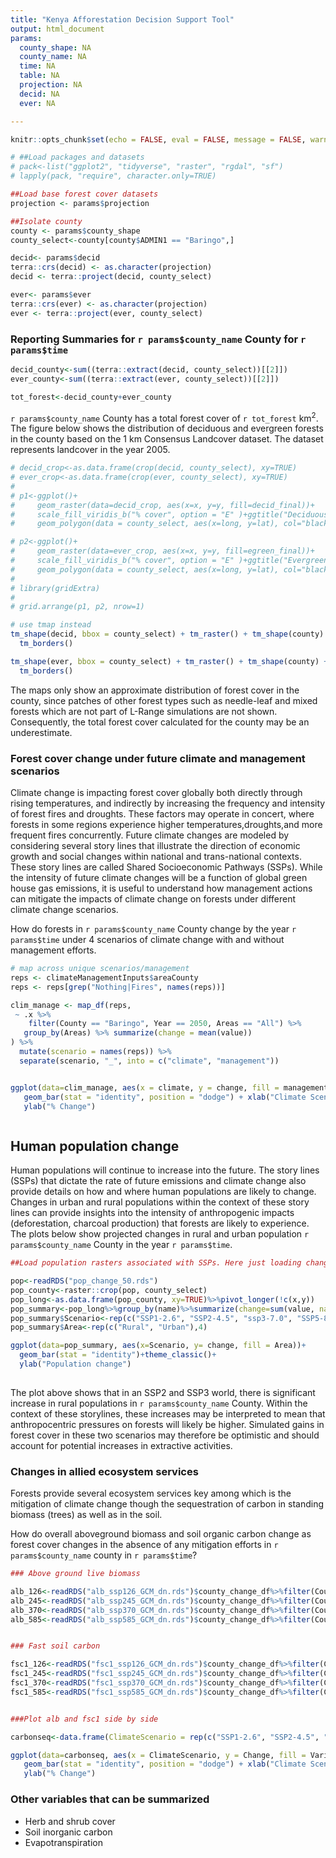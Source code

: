 ```yaml
---
title: "Kenya Afforestation Decision Support Tool"
output: html_document
params:
  county_shape: NA
  county_name: NA
  time: NA
  table: NA
  projection: NA
  decid: NA
  ever: NA

---
```


```r
knitr::opts_chunk$set(echo = FALSE, eval = FALSE, message = FALSE, warning = FALSE)

# ##Load packages and datasets
# pack<-list("ggplot2", "tidyverse", "raster", "rgdal", "sf")
# lapply(pack, "require", character.only=TRUE)

##Load base forest cover datasets
projection <- params$projection

##Isolate county 
county <- params$county_shape
county_select<-county[county$ADMIN1 == "Baringo",]

decid<- params$decid
terra::crs(decid) <- as.character(projection)
decid <- terra::project(decid, county_select)

ever<- params$ever
terra::crs(ever) <- as.character(projection)
ever <- terra::project(ever, county_select)

```



### Reporting Summaries for `r params$county_name` County for `r params$time`
```r

decid_county<-sum((terra::extract(decid, county_select))[[2]])
ever_county<-sum((terra::extract(ever, county_select))[[2]])

tot_forest<-decid_county+ever_county
```



`r params$county_name` County has a total forest cover of `r tot_forest` km^2^. The figure below shows the distribution of deciduous and evergreen forests in the county based on the 1 km Consensus Landcover dataset. The dataset represents landcover in the year 2005. 

```r
 
# decid_crop<-as.data.frame(crop(decid, county_select), xy=TRUE)
# ever_crop<-as.data.frame(crop(ever, county_select), xy=TRUE)
# 
# p1<-ggplot()+
#     geom_raster(data=decid_crop, aes(x=x, y=y, fill=decid_final))+
#     scale_fill_viridis_b("% cover", option = "E" )+ggtitle("Deciduous forest")+
#     geom_polygon(data = county_select, aes(x=long, y=lat), col="black", fill=NA)+theme_classic()

# p2<-ggplot()+
#     geom_raster(data=ever_crop, aes(x=x, y=y, fill=egreen_final))+
#     scale_fill_viridis_b("% cover", option = "E" )+ggtitle("Evergreen forest")+
#     geom_polygon(data = county_select, aes(x=long, y=lat), col="black", fill=NA)+theme_classic()
# 
# library(gridExtra)
# 
# grid.arrange(p1, p2, nrow=1)

# use tmap instead
tm_shape(decid, bbox = county_select) + tm_raster() + tm_shape(county) +
  tm_borders()

tm_shape(ever, bbox = county_select) + tm_raster() + tm_shape(county) +
  tm_borders()

```

The maps only show an approximate distribution of forest cover in the county, since patches of other forest types such as needle-leaf and mixed forests which are not part of L-Range simulations are not shown. Consequently, the total forest cover calculated for the county may be an underestimate. 

### Forest cover change under future climate and management scenarios

Climate change is impacting forest cover globally both directly through rising temperatures, and indirectly by increasing the frequency and intensity of forest fires and droughts. These factors may operate in concert, where forests in some regions experience higher temperatures,droughts,and more frequent fires concurrently. Future climate changes are modeled by considering several story lines that illustrate the direction of economic growth and social changes within national and trans-national contexts. These story lines are called Shared Socioeconomic Pathways (SSPs). While the intensity of future climate changes will be a function of global green house gas emissions, it is useful to understand how management actions can mitigate the impacts of climate change on forests under different climate change scenarios.

How do forests in `r params$county_name` County change by the year `r params$time` under 4 scenarios of climate change with and without management efforts.

```r

# map across unique scenarios/management
reps <- climateManagementInputs$areaCounty
reps <- reps[grep("Nothing|Fires", names(reps))]

clim_manage <- map_df(reps, 
 ~ .x %>% 
    filter(County == "Baringo", Year == 2050, Areas == "All") %>% 
   group_by(Areas) %>% summarize(change = mean(value))
) %>% 
  mutate(scenario = names(reps)) %>% 
  separate(scenario, "_", into = c("climate", "management"))


ggplot(data=clim_manage, aes(x = climate, y = change, fill = management))+
   geom_bar(stat = "identity", position = "dodge") + xlab("Climate Scenario")+
   ylab("% Change")



```

## Human population change

Human populations will continue to increase into the future. The story lines (SSPs) that dictate the rate of future emissions and climate change also provide details on how and where human populations are likely to change. Changes in urban and rural populations within the context of these story lines can provide insights into the intensity of anthropogenic impacts (deforestation, charcoal production) that forests are likely to experience. The plots below show projected changes in rural and urban population `r params$county_name` County in the year `r params$time`.

```r
##Load population rasters associated with SSPs. Here just loading change in the year 2050

pop<-readRDS("pop_change_50.rds")
pop_county<-raster::crop(pop, county_select)
pop_long<-as.data.frame(pop_county, xy=TRUE)%>%pivot_longer(!c(x,y))
pop_summary<-pop_long%>%group_by(name)%>%summarize(change=sum(value, na.rm=TRUE))
pop_summary$Scenario<-rep(c("SSP1-2.6", "SSP2-4.5", "ssp3-7.0", "SSP5-8.5"),each=2)
pop_summary$Area<-rep(c("Rural", "Urban"),4)

ggplot(data=pop_summary, aes(x=Scenario, y= change, fill = Area))+
  geom_bar(stat = "identity")+theme_classic()+
  ylab("Population change")
  

```

The plot above shows that in an SSP2 and SSP3 world, there is significant increase in rural populations in `r params$county_name` County. Within the context of these storylines, these increases may be interpreted to mean that anthropocentric pressures on forests will likely be higher. Simulated gains in forest cover in these two scenarios may therefore be optimistic and should account for potential increases in extractive activities.


### Changes in allied ecosystem services

Forests provide several ecosystem services key among which is the mitigation of climate change though the sequestration of carbon in standing biomass (trees) as well as in the soil. 

How do overall aboveground biomass and soil organic carbon change as forest cover changes in the absence of any mitigation efforts in `r params$county_name` county in `r params$time`?

```r
### Above ground live biomass

alb_126<-readRDS("alb_ssp126_GCM_dn.rds")$county_change_df%>%filter(County == "Baringo", name == 2050, areas == "All" )%>%group_by(areas)%>%summarize(change= mean(value))
alb_245<-readRDS("alb_ssp245_GCM_dn.rds")$county_change_df%>%filter(County == "Baringo", name == 2050, areas == "All" )%>%group_by(areas)%>%summarize(change= mean(value))
alb_370<-readRDS("alb_ssp370_GCM_dn.rds")$county_change_df%>%filter(County == "Baringo", name == 2050, areas == "All" )%>%group_by(areas)%>%summarize(change= mean(value))
alb_585<-readRDS("alb_ssp585_GCM_dn.rds")$county_change_df%>%filter(County == "Baringo", name == 2050, areas == "All" )%>%group_by(areas)%>%summarize(change= mean(value))


### Fast soil carbon

fsc1_126<-readRDS("fsc1_ssp126_GCM_dn.rds")$county_change_df%>%filter(County == "Baringo", name == 2050, areas == "All" )%>%group_by(areas)%>%summarize(change= mean(value))
fsc1_245<-readRDS("fsc1_ssp245_GCM_dn.rds")$county_change_df%>%filter(County == "Baringo", name == 2050, areas == "All" )%>%group_by(areas)%>%summarize(change= mean(value))
fsc1_370<-readRDS("fsc1_ssp370_GCM_dn.rds")$county_change_df%>%filter(County == "Baringo", name == 2050, areas == "All" )%>%group_by(areas)%>%summarize(change= mean(value))
fsc1_585<-readRDS("fsc1_ssp585_GCM_dn.rds")$county_change_df%>%filter(County == "Baringo", name == 2050, areas == "All" )%>%group_by(areas)%>%summarize(change= mean(value))


###Plot alb and fsc1 side by side

carbonseq<-data.frame(ClimateScenario = rep(c("SSP1-2.6", "SSP2-4.5", "SSP3-7.0",               "SSP5-8.5"),each=2),Variable = rep(rep(c("Biomass", "Soil organic carbon"), 2),4),Change = c(alb_126$change, fsc1_126$change, alb_245$change, fsc1_245$change, alb_370$change, fsc1_370$change, alb_585$change, fsc1_585$change))

ggplot(data=carbonseq, aes(x = ClimateScenario, y = Change, fill = Variable))+
   geom_bar(stat = "identity", position = "dodge") + xlab("Climate Scenario")+
   ylab("% Change")

```

### Other variables that can be summarized

* Herb and shrub cover
* Soil inorganic carbon
* Evapotranspiration

